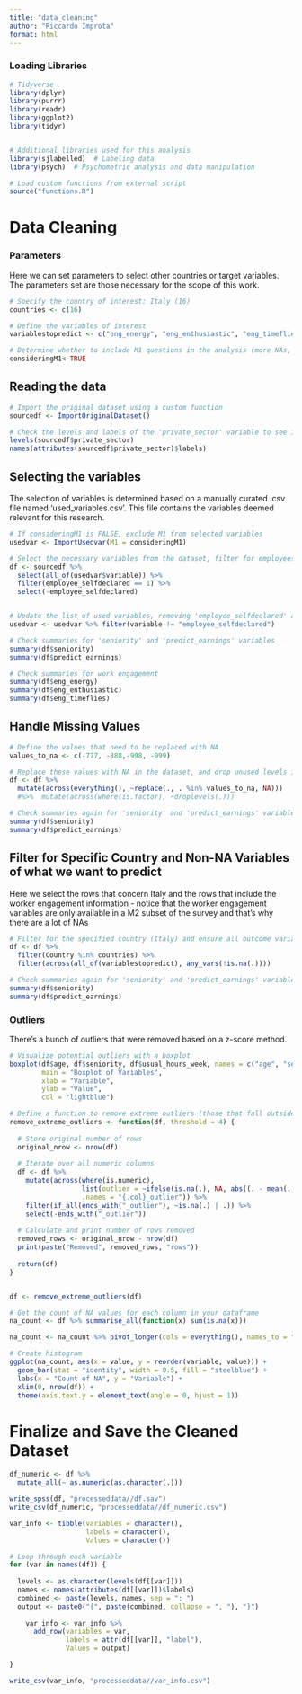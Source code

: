 ```yaml
---
title: "data_cleaning"
author: "Riccardo Improta"
format: html
---
```


### Loading Libraries

```r

# Tidyverse
library(dplyr)
library(purrr)
library(readr)
library(ggplot2)
library(tidyr)


# Additional libraries used for this analysis
library(sjlabelled)  # Labeling data
library(psych)  # Psychometric analysis and data manipulation

# Load custom functions from external script
source("functions.R")
```

# Data Cleaning

### Parameters
Here we can set parameters to select other countries or target variables.
The parameters set are those necessary for the scope of this work.
```r
# Specify the country of interest: Italy (16)
countries <- c(16)

# Define the variables of interest
variablestopredict <- c("eng_energy", "eng_enthusiastic", "eng_timeflies")

# Determine whether to include M1 questions in the analysis (more NAs, but more variables)
consideringM1<-TRUE
```

## Reading the data

```r
# Import the original dataset using a custom function
sourcedf <- ImportOriginalDataset()

# Check the levels and labels of the 'private_sector' variable to see if the data is sound
levels(sourcedf$private_sector)
names(attributes(sourcedf$private_sector)$labels)
```

## Selecting the variables

The selection of variables is determined based on a manually curated .csv file named 'used_variables.csv'. This file contains the variables deemed relevant for this research.

```r
# If consideringM1 is FALSE, exclude M1 from selected variables
usedvar <- ImportUsedvar(M1 = consideringM1)
```

```r
# Select the necessary variables from the dataset, filter for employees, and remove the 'employee_selfdeclared' variable
df <- sourcedf %>% 
  select(all_of(usedvar$variable)) %>% 
  filter(employee_selfdeclared == 1) %>% 
  select(-employee_selfdeclared)


# Update the list of used variables, removing 'employee_selfdeclared' after filtering
usedvar <- usedvar %>% filter(variable != "employee_selfdeclared")

# Check summaries for 'seniority' and 'predict_earnings' variables
summary(df$seniority)
summary(df$predict_earnings)
```
```r
# Check summaries for work engagement
summary(df$eng_energy)
summary(df$eng_enthusiastic)
summary(df$eng_timeflies)
```

## Handle Missing Values

```r
# Define the values that need to be replaced with NA
values_to_na <- c(-777, -888,-998, -999)

# Replace these values with NA in the dataset, and drop unused levels in factor variables
df <- df %>%
  mutate(across(everything(), ~replace(., . %in% values_to_na, NA)))
  #%>%  mutate(across(where(is.factor), ~droplevels(.)))

# Check summaries again for 'seniority' and 'predict_earnings' variables
summary(df$seniority)
summary(df$predict_earnings)
```

## **Filter for Specific Country and Non-NA Variables of what we want to predict**

Here we select the rows that concern Italy and the rows that include the worker engagement information - notice that the worker engagement variables are only available in a M2 subset of the survey and that's why there are a lot of NAs

```r
# Filter for the specified country (Italy) and ensure all outcome variables have non-NA values
df <- df %>%
  filter(Country %in% countries) %>%
  filter(across(all_of(variablestopredict), any_vars(!is.na(.))))

# Check summaries again for 'seniority' and 'predict_earnings' variables to compare with previous scripts
summary(df$seniority)
summary(df$predict_earnings)
```

### Outliers

There's a bunch of outliers that were removed based on a z-score method.

```r
# Visualize potential outliers with a boxplot
boxplot(df$age, df$seniority, df$usual_hours_week, names = c("age", "seniority", "usual_hours_week"), 
        main = "Boxplot of Variables",
        xlab = "Variable",
        ylab = "Value",
        col = "lightblue")

```

```r
# Define a function to remove extreme outliers (those that fall outside a specified number of standard deviations from the mean)
remove_extreme_outliers <- function(df, threshold = 4) {
  
  # Store original number of rows
  original_nrow <- nrow(df)
  
  # Iterate over all numeric columns
  df <- df %>% 
    mutate(across(where(is.numeric), 
                  list(outlier = ~ifelse(is.na(.), NA, abs((. - mean(., na.rm = TRUE)) / sd(., na.rm = TRUE)) <= threshold)),
                  .names = "{.col}_outlier")) %>%
    filter(if_all(ends_with("_outlier"), ~is.na(.) | .)) %>%
    select(-ends_with("_outlier"))
  
  # Calculate and print number of rows removed
  removed_rows <- original_nrow - nrow(df)
  print(paste("Removed", removed_rows, "rows"))
  
  return(df)
}


df <- remove_extreme_outliers(df)
```

```r
# Get the count of NA values for each column in your dataframe
na_count <- df %>% summarise_all(function(x) sum(is.na(x)))

na_count <- na_count %>% pivot_longer(cols = everything(), names_to = "variable", values_to = "value")

# Create histogram
ggplot(na_count, aes(x = value, y = reorder(variable, value))) +
  geom_bar(stat = "identity", width = 0.5, fill = "steelblue") +
  labs(x = "Count of NA", y = "Variable") +
  xlim(0, nrow(df)) +
  theme(axis.text.y = element_text(angle = 0, hjust = 1)) 

```

# **Finalize and Save the Cleaned Dataset**

```r
df_numeric <- df %>%
  mutate_all(~ as.numeric(as.character(.)))

```

```r
write_spss(df, "processeddata//df.sav")
write_csv(df_numeric, "processeddata//df_numeric.csv")
```

```r

var_info <- tibble(variables = character(),
                   labels = character(), 
                   Values = character())

# Loop through each variable
for (var in names(df)) {
  
  levels <- as.character(levels(df[[var]]))
  names <- names(attributes(df[[var]])$labels)
  combined <- paste(levels, names, sep = ": ")
  output <- paste0("{", paste(combined, collapse = ", "), "}")
  
    var_info <- var_info %>% 
      add_row(variables = var, 
              labels = attr(df[[var]], "label"),
              Values = output)

}

write_csv(var_info, "processeddata//var_info.csv")

```

